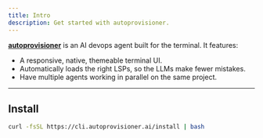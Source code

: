 ```yaml
---
title: Intro
description: Get started with autoprovisioner.
---
```



[**autoprovisioner**](/) is an AI devops agent built for the terminal. It features:

- A responsive, native, themeable terminal UI.
- Automatically loads the right LSPs, so the LLMs make fewer mistakes.
- Have multiple agents working in parallel on the same project.

---

## Install

```bash
curl -fsSL https://cli.autoprovisioner.ai/install | bash
```
